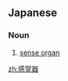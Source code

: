 ==Japanese==
{{ja-kanjitab|かん|かく|き|yomi=on}}

===Noun===
{{ja-noun|かんかくき}}

# [[sense organ]] {{gloss|an organic sensor}}

[[zh:感覚器]]